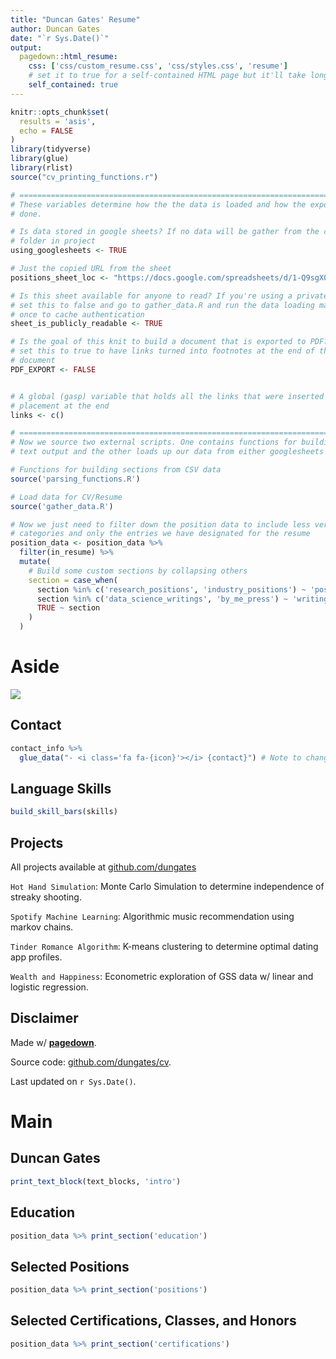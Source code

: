 ```yaml
---
title: "Duncan Gates' Resume"
author: Duncan Gates
date: "`r Sys.Date()`"
output:
  pagedown::html_resume:
    css: ['css/custom_resume.css', 'css/styles.css', 'resume']
    # set it to true for a self-contained HTML page but it'll take longer to render
    self_contained: true
---
```



```r
knitr::opts_chunk$set(
  results = 'asis', 
  echo = FALSE
)
library(tidyverse)
library(glue)
library(rlist)
source("cv_printing_functions.r")

# ======================================================================
# These variables determine how the the data is loaded and how the exports are
# done.

# Is data stored in google sheets? If no data will be gather from the csvs/
# folder in project
using_googlesheets <- TRUE

# Just the copied URL from the sheet
positions_sheet_loc <- "https://docs.google.com/spreadsheets/d/1-Q9sgX068b-hk8uvw15_sjtrzla7l_2pGGbW2HpJH4U"

# Is this sheet available for anyone to read? If you're using a private sheet
# set this to false and go to gather_data.R and run the data loading manually
# once to cache authentication
sheet_is_publicly_readable <- TRUE

# Is the goal of this knit to build a document that is exported to PDF? If so
# set this to true to have links turned into footnotes at the end of the
# document
PDF_EXPORT <- FALSE


# A global (gasp) variable that holds all the links that were inserted for
# placement at the end
links <- c()

# ======================================================================
# Now we source two external scripts. One contains functions for building the
# text output and the other loads up our data from either googlesheets or csvs

# Functions for building sections from CSV data
source('parsing_functions.R')

# Load data for CV/Resume
source('gather_data.R')

# Now we just need to filter down the position data to include less verbose
# categories and only the entries we have designated for the resume
position_data <- position_data %>% 
  filter(in_resume) %>%
  mutate(
    # Build some custom sections by collapsing others
    section = case_when(
      section %in% c('research_positions', 'industry_positions') ~ 'positions',
      section %in% c('data_science_writings', 'by_me_press') ~ 'writings',
      TRUE ~ section
    )
  )
```



Aside
================================================================================

![](/Users/dunk/Github/cv/datascience.png)

Contact {#contact}
--------------------------------------------------------------------------------

```r
contact_info %>% 
  glue_data("- <i class='fa fa-{icon}'></i> {contact}") # Note to change above so it has standardized file sourcing
```


Language Skills {#skills}
--------------------------------------------------------------------------------

```r
build_skill_bars(skills)
```



Projects {#open-source}
--------------------------------------------------------------------------------

All projects available at [github.com/dungates](github.com/dungates)


`Hot Hand Simulation`: Monte Carlo Simulation to determine independence of streaky shooting.

`Spotify Machine Learning`: Algorithmic music recommendation using markov chains.

`Tinder Romance Algorithm`: K-means clustering to determine optimal dating app profiles.

`Wealth and Happiness`: Econometric exploration of GSS data w/ linear and logistic regression.


Disclaimer {#disclaimer}
--------------------------------------------------------------------------------

Made w/ [**pagedown**](https://github.com/rstudio/pagedown). 

Source code: [github.com/dungates/cv](https://github.com/dungates/cv).

Last updated on `r Sys.Date()`.



Main
================================================================================

Duncan Gates {#title}
--------------------------------------------------------------------------------


```r
print_text_block(text_blocks, 'intro')
```



Education {data-icon=graduation-cap data-concise=true}
--------------------------------------------------------------------------------

```r
position_data %>% print_section('education')
```



Selected Positions {data-icon=suitcase}
--------------------------------------------------------------------------------

```r
position_data %>% print_section('positions')
```



Selected Certifications, Classes, and Honors {data-icon=newspaper}
--------------------------------------------------------------------------------

```r
position_data %>% print_section('certifications')
```


